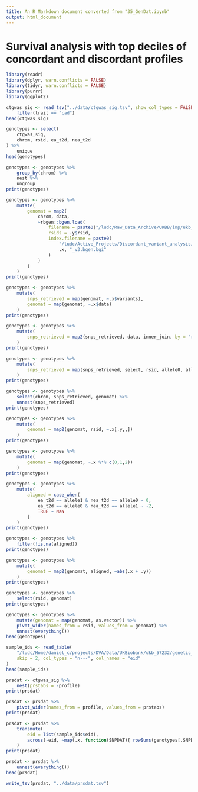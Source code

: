 ```yaml
---
title: An R Markdown document converted from "35_GenDat.ipynb"
output: html_document
---
```


# Survival analysis with top deciles of concordant and discordant profiles

```r
library(readr)
library(dplyr, warn.conflicts = FALSE)
library(tidyr, warn.conflicts = FALSE)
library(purrr)
library(ggplot2)
```

```r
ctgwas_sig <- read_tsv("../data/ctgwas_sig.tsv", show_col_types = FALSE) %>%
    filter(trait == "cad")
head(ctgwas_sig)
```

```r
genotypes <- select(
    ctgwas_sig,
    chrom, rsid, ea_t2d, nea_t2d
) %>%
    unique
head(genotypes)
```

```r
genotypes <- genotypes %>%
    group_by(chrom) %>%
    nest %>%
    ungroup
print(genotypes)
```

```r
genotypes <- genotypes %>%
    mutate(
        genomat = map2(
            chrom, data,
            ~rbgen::bgen.load(
                filename = paste0("/ludc/Raw_Data_Archive/UKBB/imp/ukb_imp_chr", .x, "_v3.bgen"),
                rsids = .y$rsid,
                index.filename = paste0(
                    "/ludc/Active_Projects/Discordant_variant_analysis/Private/Data/UKBiobank/ukb_bgi/ukb_imp_chr", 
                    .x, "_v3.bgen.bgi"
                )
            )
        )
    )
print(genotypes)
```

```r
genotypes <- genotypes %>%
    mutate(
        snps_retrieved = map(genomat, ~.x$variants),
        genomat = map(genomat, ~.x$data)
    )
print(genotypes)
```

```r
genotypes <- genotypes %>%
    mutate(
        snps_retrieved = map2(snps_retrieved, data, inner_join, by = "rsid")
    )
print(genotypes)
```

```r
genotypes <- genotypes %>%
    mutate(
        snps_retrieved = map(snps_retrieved, select, rsid, allele0, allele1, ea_t2d, nea_t2d)
    )
print(genotypes)
```

```r
genotypes <- genotypes %>%
    select(chrom, snps_retrieved, genomat) %>%
    unnest(snps_retrieved)
print(genotypes)
```

```r
genotypes <- genotypes %>%
    mutate(
        genomat = map2(genomat, rsid, ~.x[.y,,])
    )
print(genotypes)
```

```r
genotypes <- genotypes %>%
    mutate(
        genomat = map(genomat, ~.x %*% c(0,1,2))
    )
print(genotypes)
```

```r
genotypes <- genotypes %>%
    mutate(
        aligned = case_when(
            ea_t2d == allele1 & nea_t2d == allele0 ~ 0,
            ea_t2d == allele0 & nea_t2d == allele1 ~ -2, 
            TRUE ~ NaN
        )
    )
print(genotypes)
```

```r
genotypes <- genotypes %>%
    filter(!is.na(aligned))
print(genotypes)
```

```r
genotypes <- genotypes %>%
    mutate(
        genomat = map2(genomat, aligned, ~abs(.x + .y))
    )
print(genotypes)
```

```r
genotypes <- genotypes %>%
    select(rsid, genomat)
print(genotypes)
```

```r
genotypes <- genotypes %>%
    mutate(genomat = map(genomat, as.vector)) %>%
    pivot_wider(names_from = rsid, values_from = genomat) %>%
    unnest(everything())
head(genotypes)
```

```r
sample_ids <- read_table(
    "/ludc/Home/daniel_c/projects/DVA/Data/UKBiobank/ukb_57232/genetic_files/ukb57232_imp_chr1_v3_s487266.sample", 
    skip = 2, col_types = "n---", col_names = "eid"
)
head(sample_ids)
```

```r
prsdat <- ctgwas_sig %>%
    nest(prstabs = -profile)
print(prsdat)
```

```r
prsdat <- prsdat %>%
    pivot_wider(names_from = profile, values_from = prstabs)
print(prsdat)
```

```r
prsdat <- prsdat %>%
    transmute(
        eid = list(sample_ids$eid),
        across(-eid, ~map(.x, function(SNPDAT){ rowSums(genotypes[,SNPDAT$rsid]) }))
    )
print(prsdat)
```

```r
prsdat <- prsdat %>%
    unnest(everything())
head(prsdat)
```

```r
write_tsv(prsdat, "../data/prsdat.tsv")
```

